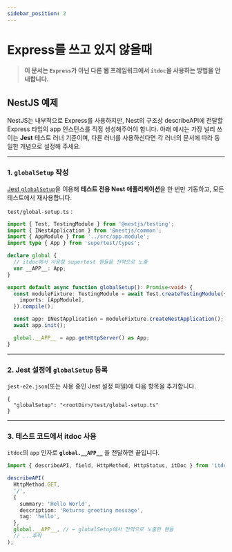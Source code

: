 ```yaml
---
sidebar_position: 2
---
```


# Express를 쓰고 있지 않을때

> **이 문서는 `Express`가 아닌 다른 웹 프레임워크에서 `itdoc`을 사용하는 방법을 안내합니다.**

## NestJS 예제

NestJS는 내부적으로 Express를 사용하지만, Nest의 구조상 describeAPI에 전달할 Express 타입의 app 인스턴스를 직접 생성해주어야 합니다.
아래 예시는 가장 널리 쓰이는 **Jest** 테스트 러너 기준이며, 다른 러너를 사용하신다면 각 러너의 문서에 따라 동일한 개념으로 설정해 주세요.

---

### 1. `globalSetup` 작성

[Jest `globalSetup`](https://jestjs.io/docs/configuration#globalsetup-string)을 이용해 **테스트 전용 Nest 애플리케이션**을 한 번만 기동하고, 모든 테스트에서 재사용합니다.

`test/global-setup.ts` :

```ts
import { Test, TestingModule } from '@nestjs/testing';
import { INestApplication } from '@nestjs/common';
import { AppModule } from '../src/app.module';
import type { App } from 'supertest/types';

declare global {
  // itdoc에서 사용할 supertest 핸들을 전역으로 노출
  var __APP__: App;
}

export default async function globalSetup(): Promise<void> {
  const moduleFixture: TestingModule = await Test.createTestingModule({
    imports: [AppModule],
  }).compile();

  const app: INestApplication = moduleFixture.createNestApplication();
  await app.init();

  global.__APP__ = app.getHttpServer() as App;
}
```

---

### 2. Jest 설정에 `globalSetup` 등록

`jest-e2e.json`(또는 사용 중인 Jest 설정 파일)에 다음 항목을 추가합니다.

```jsonc
{
  "globalSetup": "<rootDir>/test/global-setup.ts"
}
```

---

### 3. 테스트 코드에서 itdoc 사용

`itdoc`의 `app` 인자로 **`global.__APP__`** 을 전달하면 끝입니다.

```ts
import { describeAPI, field, HttpMethod, HttpStatus, itDoc } from 'itdoc';

describeAPI(
  HttpMethod.GET,
  '/',
  {
    summary: 'Hello World',
    description: 'Returns greeting message',
    tag: 'hello',
  },
  global.__APP__, // ← globalSetup에서 전역으로 노출한 핸들
  // ...후략
);
```
